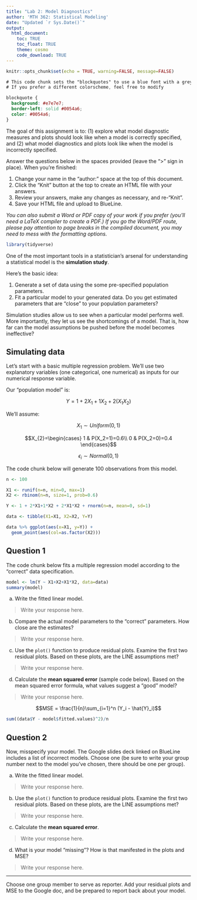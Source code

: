 ---
title: "Lab 2: Model Diagnostics"
author: 'MTH 362: Statistical Modeling'
date: "Updated `r Sys.Date()`"
output: 
  html_document: 
    toc: TRUE
    toc_float: TRUE
    theme: cosmo
    code_download: TRUE
---

```{r, include=FALSE}
knitr::opts_chunk$set(echo = TRUE, warning=FALSE, message=FALSE)
```

```{css, echo=FALSE}
# This code chunk sets the "blockquotes" to use a blue font with a grey background
# If you prefer a different colorscheme, feel free to modify

blockquote {
  background: #e7e7e7;
  border-left: solid #0054a6;
  color: #0054a6;
}
```

The goal of this assignment is to: (1) explore what model diagnostic measures and plots should look like when a model is correctly specified, and (2) what model diagnostics and plots look like when the model is incorrectly specified.

Answer the questions below in the spaces provided (leave the ">" sign in place). When you're finished:

1. Change your name in the "author:" space at the top of this document.
2. Click the "Knit" button at the top to create an HTML file with your answers. 
3. Review your answers, make any changes as necessary, and re-"Knit".
4. Save your HTML file and upload to BlueLine. 

_You can also submit a Word or PDF copy of your work if you prefer (you'll need a LaTeX compiler to create a PDF.) If you go the Word/PDF route, please pay attention to page breaks in the compiled document, you may need to mess with the formatting options._

```{r, warning=FALSE, message=FALSE}
library(tidyverse)
```

One of the most important tools in a statistician's arsenal for understanding a statistical model is the __simulation study__.

Here's the basic idea:

1. Generate a set of data using the some pre-specified population parameters.
2. Fit a particular model to your generated data. Do you get estimated parameters that are "close" to your population parameters?

Simulation studies allow us to see when a particular model performs well. More importantly, they let us see the shortcomings of a model. That is, how far can the model assumptions be pushed before the model becomes ineffective?

## Simulating data

Let's start with a basic multiple regression problem. We'll use two explanatory variables (one categorical, one numerical) as inputs for our numerical response variable.

Our "population model" is:

$$Y = 1 + 2X_1 + 1X_2 + 2(X_1X_2)$$

We'll assume:

$$X_1 \sim Uniform(0, 1)$$

$$X_{2}=\begin{cases}
1 & P(X_2=1)=0.6\\
0 & P(X_2=0)=0.4
\end{cases}$$

$$\epsilon_i \sim Normal(0, 1)$$

The code chunk below will generate 100 observations from this model.

```{r}
n <- 100

X1 <- runif(n=n, min=0, max=1)
X2 <- rbinom(n=n, size=1, prob=0.6)

Y <- 1 + 2*X1+1*X2 + 2*X1*X2 + rnorm(n=n, mean=0, sd=1)

data <- tibble(X1=X1, X2=X2, Y=Y)

data %>% ggplot(aes(x=X1, y=Y)) + 
  geom_point(aes(col=as.factor(X2)))
```

## Question 1

The code chunk below fits a multiple regression model according to the "correct" data specification. 

```{r}
model <- lm(Y ~ X1+X2+X1*X2, data=data)
summary(model)
```

a) Write the fitted linear model.

> Write your response here.

b) Compare the actual model parameters to the "correct" parameters. How close are the estimates?

> Write your response here.

c) Use the `plot()` function to produce residual plots. Examine the first two residual plots. Based on these plots, are the LINE assumptions met?

> Write your response here.

d) Calculate the __mean squared error__ (sample code below). Based on the mean squared error formula, what values suggest a "good" model?

> Write your response here.

$$MSE = \frac{1}{n}\sum_{i=1}^n (Y_i - \hat{Y}_i)$$

```{r, eval=FALSE}
sum((data$Y - model$fitted.values)^2)/n
```

## Question 2

Now, misspecify your model. The Google slides deck linked on BlueLine includes a list of incorrect models. Choose one (be sure to write your group number next to the model you've chosen, there should be one per group).

a) Write the fitted linear model.

> Write your response here.

b) Use the `plot()` function to produce residual plots. Examine the first two residual plots. Based on these plots, are the LINE assumptions met?

> Write your response here.

c) Calculate the __mean squared error__.

> Write your response here.

d) What is your model "missing"? How is that manifested in the plots and MSE?

> Write your response here.

---

Choose one group member to serve as reporter. Add your residual plots and MSE to the Google doc, and be prepared to report back about your model.
